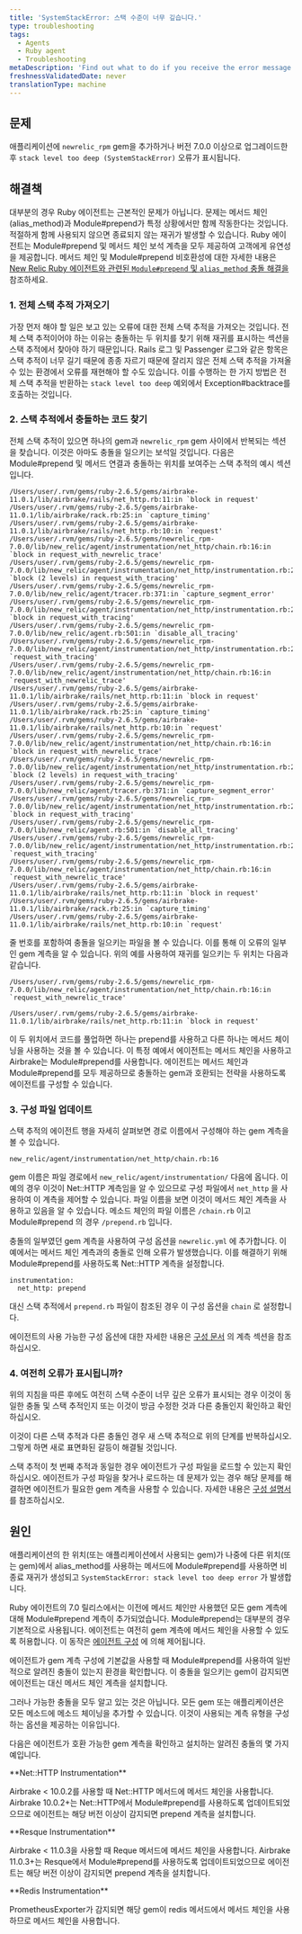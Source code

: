 ```yaml
---
title: 'SystemStackError: 스택 수준이 너무 깊습니다.'
type: troubleshooting
tags:
  - Agents
  - Ruby agent
  - Troubleshooting
metaDescription: 'Find out what to do if you receive the error message SystemStackError: stack level too deep on the Error details page in your APM UI.'
freshnessValidatedDate: never
translationType: machine
---
```


## 문제

애플리케이션에 `newrelic_rpm` gem을 추가하거나 버전 7.0.0 이상으로 업그레이드한 후 `stack level too deep (SystemStackError)` 오류가 표시됩니다.

## 해결책

대부분의 경우 Ruby 에이전트는 근본적인 문제가 아닙니다. 문제는 메서드 체인(alias_method)과 Module#prepend가 특정 상황에서만 함께 작동한다는 것입니다. 적절하게 함께 사용되지 않으면 종료되지 않는 재귀가 발생할 수 있습니다. Ruby 에이전트는 Module#prepend 및 메서드 체인 보석 계측을 모두 제공하여 고객에게 유연성을 제공합니다. 메서드 체인 및 Module#prepend 비호환성에 대한 자세한 내용은 [New Relic Ruby 에이전트와 관련된 `Module#prepend` 및 `alias_method` 충돌 해결을](https://newrelic.com/blog/best-practices/ruby-agent-module-prepend-alias-method-chains) 참조하세요.

### 1. 전체 스택 추적 가져오기

가장 먼저 해야 할 일은 보고 있는 오류에 대한 전체 스택 추적을 가져오는 것입니다. 전체 스택 추적이어야 하는 이유는 충돌하는 두 위치를 찾기 위해 재귀를 표시하는 섹션을 스택 추적에서 찾아야 하기 때문입니다. Rails 로그 및 Passenger 로그와 같은 항목은 스택 추적이 너무 길기 때문에 종종 자르기 때문에 잘리지 않은 전체 스택 추적을 가져올 수 있는 환경에서 오류를 재현해야 할 수도 있습니다. 이를 수행하는 한 가지 방법은 전체 스택 추적을 반환하는 `stack level too deep` 예외에서 Exception#backtrace를 호출하는 것입니다.

### 2. 스택 추적에서 충돌하는 코드 찾기

전체 스택 추적이 있으면 하나의 gem과 `newrelic_rpm` gem 사이에서 반복되는 섹션을 찾습니다. 이것은 아마도 충돌을 일으키는 보석일 것입니다. 다음은 Module#prepend 및 메서드 연결과 충돌하는 위치를 보여주는 스택 추적의 예시 섹션입니다.

```
/Users/user/.rvm/gems/ruby-2.6.5/gems/airbrake-11.0.1/lib/airbrake/rails/net_http.rb:11:in `block in request'
/Users/user/.rvm/gems/ruby-2.6.5/gems/airbrake-11.0.1/lib/airbrake/rack.rb:25:in `capture_timing'
/Users/user/.rvm/gems/ruby-2.6.5/gems/airbrake-11.0.1/lib/airbrake/rails/net_http.rb:10:in `request'
/Users/user/.rvm/gems/ruby-2.6.5/gems/newrelic_rpm-7.0.0/lib/new_relic/agent/instrumentation/net_http/chain.rb:16:in `block in request_with_newrelic_trace'
/Users/user/.rvm/gems/ruby-2.6.5/gems/newrelic_rpm-7.0.0/lib/new_relic/agent/instrumentation/net_http/instrumentation.rb:26:in `block (2 levels) in request_with_tracing'
/Users/user/.rvm/gems/ruby-2.6.5/gems/newrelic_rpm-7.0.0/lib/new_relic/agent/tracer.rb:371:in `capture_segment_error'
/Users/user/.rvm/gems/ruby-2.6.5/gems/newrelic_rpm-7.0.0/lib/new_relic/agent/instrumentation/net_http/instrumentation.rb:25:in `block in request_with_tracing'
/Users/user/.rvm/gems/ruby-2.6.5/gems/newrelic_rpm-7.0.0/lib/new_relic/agent.rb:501:in `disable_all_tracing'
/Users/user/.rvm/gems/ruby-2.6.5/gems/newrelic_rpm-7.0.0/lib/new_relic/agent/instrumentation/net_http/instrumentation.rb:24:in `request_with_tracing'
/Users/user/.rvm/gems/ruby-2.6.5/gems/newrelic_rpm-7.0.0/lib/new_relic/agent/instrumentation/net_http/chain.rb:16:in `request_with_newrelic_trace'
/Users/user/.rvm/gems/ruby-2.6.5/gems/airbrake-11.0.1/lib/airbrake/rails/net_http.rb:11:in `block in request'
/Users/user/.rvm/gems/ruby-2.6.5/gems/airbrake-11.0.1/lib/airbrake/rack.rb:25:in `capture_timing'
/Users/user/.rvm/gems/ruby-2.6.5/gems/airbrake-11.0.1/lib/airbrake/rails/net_http.rb:10:in `request'
/Users/user/.rvm/gems/ruby-2.6.5/gems/newrelic_rpm-7.0.0/lib/new_relic/agent/instrumentation/net_http/chain.rb:16:in `block in request_with_newrelic_trace'
/Users/user/.rvm/gems/ruby-2.6.5/gems/newrelic_rpm-7.0.0/lib/new_relic/agent/instrumentation/net_http/instrumentation.rb:26:in `block (2 levels) in request_with_tracing'
/Users/user/.rvm/gems/ruby-2.6.5/gems/newrelic_rpm-7.0.0/lib/new_relic/agent/tracer.rb:371:in `capture_segment_error'
/Users/user/.rvm/gems/ruby-2.6.5/gems/newrelic_rpm-7.0.0/lib/new_relic/agent/instrumentation/net_http/instrumentation.rb:25:in `block in request_with_tracing'
/Users/user/.rvm/gems/ruby-2.6.5/gems/newrelic_rpm-7.0.0/lib/new_relic/agent.rb:501:in `disable_all_tracing'
/Users/user/.rvm/gems/ruby-2.6.5/gems/newrelic_rpm-7.0.0/lib/new_relic/agent/instrumentation/net_http/instrumentation.rb:24:in `request_with_tracing'
/Users/user/.rvm/gems/ruby-2.6.5/gems/newrelic_rpm-7.0.0/lib/new_relic/agent/instrumentation/net_http/chain.rb:16:in `request_with_newrelic_trace'
/Users/user/.rvm/gems/ruby-2.6.5/gems/airbrake-11.0.1/lib/airbrake/rails/net_http.rb:11:in `block in request'
/Users/user/.rvm/gems/ruby-2.6.5/gems/airbrake-11.0.1/lib/airbrake/rack.rb:25:in `capture_timing'
/Users/user/.rvm/gems/ruby-2.6.5/gems/airbrake-11.0.1/lib/airbrake/rails/net_http.rb:10:in `request'
```

줄 번호를 포함하여 충돌을 일으키는 파일을 볼 수 있습니다. 이를 통해 이 오류의 일부인 gem 계측을 알 수 있습니다. 위의 예를 사용하여 재귀를 일으키는 두 위치는 다음과 같습니다.

```
/Users/user/.rvm/gems/ruby-2.6.5/gems/newrelic_rpm-7.0.0/lib/new_relic/agent/instrumentation/net_http/chain.rb:16:in `request_with_newrelic_trace'
```

```
/Users/user/.rvm/gems/ruby-2.6.5/gems/airbrake-11.0.1/lib/airbrake/rails/net_http.rb:11:in `block in request'
```

이 두 위치에서 코드를 풀업하면 하나는 prepend를 사용하고 다른 하나는 메서드 체이닝을 사용하는 것을 볼 수 있습니다. 이 특정 예에서 에이전트는 메서드 체인을 사용하고 Airbrake는 Module#prepend를 사용합니다. 에이전트는 메서드 체인과 Module#prepend를 모두 제공하므로 충돌하는 gem과 호환되는 전략을 사용하도록 에이전트를 구성할 수 있습니다.

### 3. 구성 파일 업데이트

스택 추적의 에이전트 행을 자세히 살펴보면 경로 이름에서 구성해야 하는 gem 계측을 볼 수 있습니다.

```
new_relic/agent/instrumentation/net_http/chain.rb:16
```

gem 이름은 파일 경로에서 `new_relic/agent/instrumentation/` 다음에 옵니다. 이 예의 경우 이것이 Net::HTTP 계측임을 알 수 있으므로 구성 파일에서 `net_http` 을 사용하여 이 계측을 제어할 수 있습니다. 파일 이름을 보면 이것이 메서드 체인 계측을 사용하고 있음을 알 수 있습니다. 메소드 체인의 파일 이름은 `/chain.rb` 이고 Module#prepend 의 경우 `/prepend.rb` 입니다.

충돌의 일부였던 gem 계측을 사용하여 구성 옵션을 `newrelic.yml` 에 추가합니다. 이 예에서는 메서드 체인 계측과의 충돌로 인해 오류가 발생했습니다. 이를 해결하기 위해 Module#prepend를 사용하도록 Net::HTTP 계측을 설정합니다.

```
instrumentation:
  net_http: prepend
```

대신 스택 추적에서 `prepend.rb` 파일이 참조된 경우 이 구성 옵션을 `chain` 로 설정합니다.

에이전트의 사용 가능한 구성 옵션에 대한 자세한 내용은 [구성 문서](/docs/agents/ruby-agent/configuration/ruby-agent-configuration/#instrumentation) 의 계측 섹션을 참조하십시오.

### 4. 여전히 오류가 표시됩니까?

위의 지침을 따른 후에도 여전히 스택 수준이 너무 깊은 오류가 표시되는 경우 이것이 동일한 충돌 및 스택 추적인지 또는 이것이 방금 수정한 것과 다른 충돌인지 확인하고 확인하십시오.

이것이 다른 스택 추적과 다른 충돌인 경우 새 스택 추적으로 위의 단계를 반복하십시오. 그렇게 하면 새로 표면화된 갈등이 해결될 것입니다.

스택 추적이 첫 번째 추적과 동일한 경우 에이전트가 구성 파일을 로드할 수 있는지 확인하십시오. 에이전트가 구성 파일을 찾거나 로드하는 데 문제가 있는 경우 해당 문제를 해결하면 에이전트가 필요한 gem 계측을 사용할 수 있습니다. 자세한 내용은 [구성 설명서](/docs/agents/ruby-agent/configuration/ruby-agent-configuration/) 를 참조하십시오.

## 원인

애플리케이션의 한 위치(또는 애플리케이션에서 사용되는 gem)가 나중에 다른 위치(또는 gem)에서 alias_method를 사용하는 메서드에 Module#prepend를 사용하면 비종료 재귀가 생성되고 `SystemStackError: stack level too deep error` 가 발생합니다.

Ruby 에이전트의 7.0 릴리스에서는 이전에 메서드 체인만 사용했던 모든 gem 계측에 대해 Module#prepend 계측이 추가되었습니다. Module#prepend는 대부분의 경우 기본적으로 사용됩니다. 에이전트는 여전히 gem 계측에 메서드 체인을 사용할 수 있도록 허용합니다. 이 동작은 [에이전트 구성](/docs/agents/ruby-agent/configuration/ruby-agent-configuration/#instrumentation) 에 의해 제어됩니다.

에이전트가 gem 계측 구성에 기본값을 사용할 때 Module#prepend를 사용하여 일반적으로 알려진 충돌이 있는지 환경을 확인합니다. 이 충돌을 일으키는 gem이 감지되면 에이전트는 대신 메서드 체인 계측을 설치합니다.

그러나 가능한 충돌을 모두 알고 있는 것은 아닙니다. 모든 gem 또는 애플리케이션은 모든 메소드에 메소드 체이닝을 추가할 수 있습니다. 이것이 사용되는 계측 유형을 구성하는 옵션을 제공하는 이유입니다.

다음은 에이전트가 호환 가능한 gem 계측을 확인하고 설치하는 알려진 충돌의 몇 가지 예입니다.

<DNT>
  **Net::HTTP Instrumentation**
</DNT>

Airbrake &lt; 10.0.2를 사용할 때 Net::HTTP 메서드에 메서드 체인을 사용합니다. Airbrake 10.0.2+는 Net::HTTP에서 Module#prepend를 사용하도록 업데이트되었으므로 에이전트는 해당 버전 이상이 감지되면 prepend 계측을 설치합니다.

<DNT>
  **Resque Instrumentation**
</DNT>

Airbrake &lt; 11.0.3을 사용할 때 Reque 메서드에 메서드 체인을 사용합니다. Airbrake 11.0.3+는 Resque에서 Module#prepend를 사용하도록 업데이트되었으므로 에이전트는 해당 버전 이상이 감지되면 prepend 계측을 설치합니다.

<DNT>
  **Redis Instrumentation**
</DNT>

PrometheusExporter가 감지되면 해당 gem이 redis 메서드에서 메서드 체인을 사용하므로 메서드 체인을 사용합니다.
